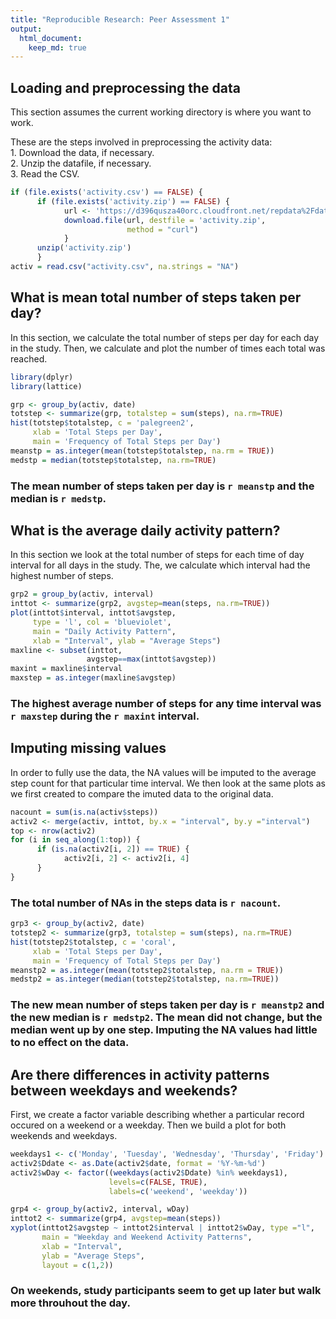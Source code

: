 ```yaml
---
title: "Reproducible Research: Peer Assessment 1"
output: 
  html_document:
    keep_md: true
---
```


## Loading and preprocessing the data
This section assumes the current working directory is where you want to work.

These are the steps involved in preprocessing the activity data:  
1. Download the data, if necessary.  
2. Unzip the datafile, if necessary.  
3. Read the CSV. 

```r
if (file.exists('activity.csv') == FALSE) {
      if (file.exists('activity.zip') == FALSE) {
            url <- 'https://d396qusza40orc.cloudfront.net/repdata%2Fdata%2Factivity.zip'
            download.file(url, destfile = 'activity.zip', 
                          method = "curl")
            }
      unzip('activity.zip')
      }
activ = read.csv("activity.csv", na.strings = "NA")
```



## What is mean total number of steps taken per day?
In this section, we calculate the total number of steps per day for each day in the study. Then, we calculate and plot the number of times each total was reached. 
```r
library(dplyr)
library(lattice)
```
```r
grp <- group_by(activ, date)
totstep <- summarize(grp, totalstep = sum(steps), na.rm=TRUE)
hist(totstep$totalstep, c = 'palegreen2', 
     xlab = 'Total Steps per Day', 
     main = 'Frequency of Total Steps per Day')
meanstp = as.integer(mean(totstep$totalstep, na.rm = TRUE))
medstp = median(totstep$totalstep, na.rm=TRUE)
```
### The mean number of steps taken per day is `r meanstp` and the median is `r medstp`.  

## What is the average daily activity pattern?
In this section we look at the total number of steps for each time of day interval for all days in the study. The, we calculate which interval had the highest number of steps. 
```r
grp2 = group_by(activ, interval)
inttot <- summarize(grp2, avgstep=mean(steps, na.rm=TRUE))
plot(inttot$interval, inttot$avgstep, 
     type = 'l', col = 'blueviolet', 
     main = "Daily Activity Pattern", 
     xlab = "Interval", ylab = "Average Steps")
maxline <- subset(inttot,
                 avgstep==max(inttot$avgstep))
maxint = maxline$interval
maxstep = as.integer(maxline$avgstep)
```
### The highest average number of steps for any time interval was `r maxstep` during the `r maxint` interval.  

## Imputing missing values
In order to fully use the data, the NA values will be imputed to the average step count for that particular time interval. We then look at the same plots as we first created to compare the imuted data to the original data. 

```r
nacount = sum(is.na(activ$steps))
activ2 <- merge(activ, inttot, by.x = "interval", by.y ="interval")
top <- nrow(activ2)
for (i in seq_along(1:top)) {
      if (is.na(activ2[i, 2]) == TRUE) {
            activ2[i, 2] <- activ2[i, 4]
      }
}
```
### The total number of NAs in the steps data is `r nacount`.

```r
grp3 <- group_by(activ2, date)
totstep2 <- summarize(grp3, totalstep = sum(steps), na.rm=TRUE)
hist(totstep2$totalstep, c = 'coral', 
     xlab = 'Total Steps per Day', 
     main = 'Frequency of Total Steps per Day')
meanstp2 = as.integer(mean(totstep2$totalstep, na.rm = TRUE))
medstp2 = as.integer(median(totstep2$totalstep, na.rm=TRUE))

```
### The new mean number of steps taken per day is `r meanstp2` and the new median is `r medstp2`. The mean did not change, but the median went up by one step. Imputing the NA values had little to no effect on the data. 

## Are there differences in activity patterns between weekdays and weekends?
First, we create a factor variable describing whether a particular record occured on a weekend or a weekday. Then we build a plot for both weekends and weekdays.  

```r

weekdays1 <- c('Monday', 'Tuesday', 'Wednesday', 'Thursday', 'Friday')
activ2$Ddate <- as.Date(activ2$date, format = '%Y-%m-%d')
activ2$wDay <- factor((weekdays(activ2$Ddate) %in% weekdays1),
                      levels=c(FALSE, TRUE), 
                      labels=c('weekend', 'weekday'))

grp4 <- group_by(activ2, interval, wDay)
inttot2 <- summarize(grp4, avgstep=mean(steps))
xyplot(inttot2$avgstep ~ inttot2$interval | inttot2$wDay, type ="l", 
       main = "Weekday and Weekend Activity Patterns",
       xlab = "Interval",
       ylab = "Average Steps", 
       layout = c(1,2))
```

### On weekends, study participants seem to get up later but walk more throuhout the day. 


